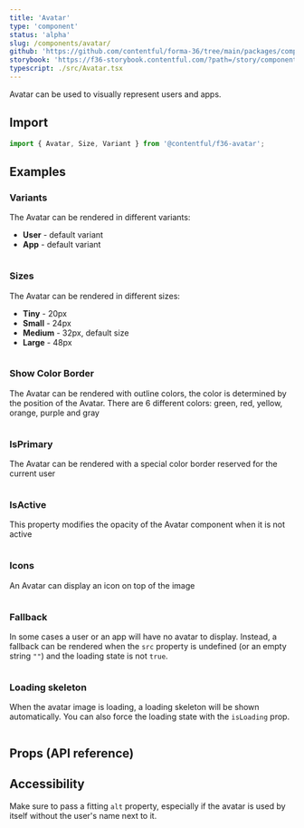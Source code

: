 ```yaml
---
title: 'Avatar'
type: 'component'
status: 'alpha'
slug: /components/avatar/
github: 'https://github.com/contentful/forma-36/tree/main/packages/components/avatar'
storybook: 'https://f36-storybook.contentful.com/?path=/story/components-avatar--overview'
typescript: ./src/Avatar.tsx
---
```


Avatar can be used to visually represent users and apps.

## Import

```jsx static=true
import { Avatar, Size, Variant } from '@contentful/f36-avatar';
```

## Examples

### Variants

The Avatar can be rendered in different variants:

- **User** - default variant
- **App** - default variant

```jsx file=./examples/AvatarVariantExample.tsx

```

### Sizes

The Avatar can be rendered in different sizes:

- **Tiny** - 20px
- **Small** - 24px
- **Medium** - 32px, default size
- **Large** - 48px

```jsx file=./examples/AvatarSizeExample.tsx

```

### Show Color Border

The Avatar can be rendered with outline colors, the color is determined by the position of the Avatar. There are 6 different colors: green, red, yellow, orange, purple and gray

```jsx file=./examples/AvatarColorBorderExamples.tsx

```

### IsPrimary

The Avatar can be rendered with a special color border reserved for the current user

```jsx file=./examples/AvatarIsPrimaryExamples.tsx

```

### IsActive

This property modifies the opacity of the Avatar component when it is not active

```jsx file=./examples/AvatarIsActiveExamples.tsx

```

### Icons

An Avatar can display an icon on top of the image

```jsx file=./examples/AvatarIconExamples.tsx

```

### Fallback

In some cases a user or an app will have no avatar to display. Instead, a fallback can be rendered when the `src` property is undefined (or an empty string `""`) and the loading state is not `true`.

```jsx file=./examples/AvatarFallbackExample.tsx

```

### Loading skeleton

When the avatar image is loading, a loading skeleton will be shown automatically. You can also force the loading state with the `isLoading` prop.

```jsx file=./examples/AvatarLoadingExample.tsx

```

## Props (API reference)

<PropsTable of="Avatar" />

## Accessibility

Make sure to pass a fitting `alt` property, especially if the avatar is used by itself without the user's name next to it.
